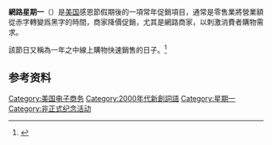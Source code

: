 {{Infobox holiday
| holiday_name = 網路星期一<br>Cyber Monday
| type         = 商業性
| longtype     =
| image        = 
| caption      = Shoppers on Cyber Monday
| duration     = 1天
| frequency    = 年度
| observedby   = [[美國|美國]]、[[加拿大|加拿大]]、[[英國|英國]]、[[巴西|巴西]]、[[葡萄牙|葡萄牙]]、[[烏干達|烏干達]]、[[德國|德國]]、[[阿拉伯聯合酋長國|阿拉伯聯合酋長國]]、[[埃及|埃及]]<ref name = "Cyber Monday in Egypt">{{cite news |url=https://www.jumia.com.eg/cyber-monday/ |title='Cyber Monday in Egypt' Cyber Monday Egypt |work=Jumia.com.eg |access-date=2015-08-22 |archive-url=https://web.archive.org/web/20151208082434/https://www.jumia.com.eg/cyber-monday/ |archive-date=2015-12-08 |dead-url=yes }}</ref>、[[智利|智利]]、[[哥倫比亞|哥倫比亞]]與[[日本|日本]]
| date         = 感恩節後的第一個星期一
| celebrations = [[購物|購物]] / [[消費主義|消費主義]]
| relatedto    = 美國[[感恩節|感恩節]]、[[黑色星期五_(购物)|黑色星期五]]、[[不消费日|不消费日]]、{{link-en|慈善星期二|Giving Tuesday}}與[[聖誕節|聖誕節]]
}}
'''網路星期一'''（{{lang-en|Cyber Monday}}）是[[美国|美国]]感恩節假期後的一項常年促銷項目，通常是零售業將營業額從赤字轉變爲黑字的時間，商家降價促銷，尤其是網路商家，以刺激消費者購物需求。

該節日又稱為一年之中線上購物快速銷售的日子。<ref name="Cyber Monday">{{Cite news|url = http://www.shop.org/c/journal_articles/view_article_content?groupId=1&articleId=623&version=1.0|title = 'Cyber Monday' Quickly Becoming One of the Biggest Online Shopping Days of the Year|work = Shop.org}}</ref>

== 参考资料 ==
{{Reflist|35em}}

[[Category:美国电子商务|Category:美国电子商务]]
[[Category:2000年代新創詞語|Category:2000年代新創詞語]]
[[Category:星期一|Category:星期一]]
[[Category:非正式纪念活动|Category:非正式纪念活动]]